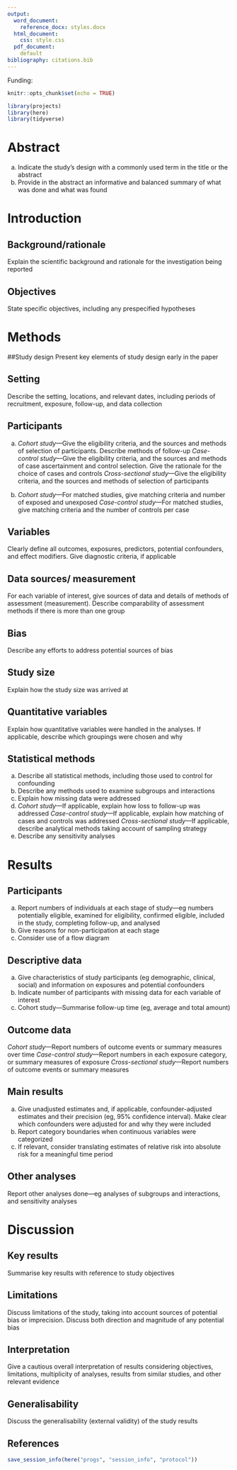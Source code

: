 ```yaml
---
output:
  word_document:
    reference_docx: styles.docx
  html_document:
    css: style.css
  pdf_document:
    default
bibliography: citations.bib
---
```


Funding: 

\pagebreak

```r
knitr::opts_chunk$set(echo = TRUE)
```


```r
library(projects)
library(here)
library(tidyverse)
```

# Abstract
(a) Indicate the study’s design with a commonly used term in the title or the abstract
(b) Provide in the abstract an informative and balanced summary of what was done and what was found

# Introduction

## Background/rationale
Explain the scientific background and rationale for the investigation being reported

## Objectives
State specific objectives, including any prespecified hypotheses

# Methods

##Study design
Present key elements of study design early in the paper

## Setting
Describe the setting, locations, and relevant dates, including periods of recruitment, exposure, follow-up, and data collection

## Participants
(a) *Cohort study*—Give the eligibility criteria, and the sources and methods of selection of participants. Describe methods of follow-up
*Case-control study*—Give the eligibility criteria, and the sources and methods of case ascertainment and control selection. Give the rationale for the choice of cases and controls
*Cross-sectional study*—Give the eligibility criteria, and the sources and methods of selection of participants

(b) *Cohort study*—For matched studies, give matching criteria and number of exposed and unexposed
*Case-control study*—For matched studies, give matching criteria and the number of controls per case

## Variables
Clearly define all outcomes, exposures, predictors, potential confounders, and effect modifiers. Give diagnostic criteria, if applicable

## Data sources/ measurement
For each variable of interest, give sources of data and details of methods of assessment (measurement). Describe comparability of assessment methods if there is more than one group

## Bias
Describe any efforts to address potential sources of bias

## Study size
Explain how the study size was arrived at

## Quantitative variables
Explain how quantitative variables were handled in the analyses. If applicable, describe which groupings were chosen and why

## Statistical methods
(a) Describe all statistical methods, including those used to control for confounding
(b) Describe any methods used to examine subgroups and interactions
(c) Explain how missing data were addressed
(d) *Cohort study*—If applicable, explain how loss to follow-up was addressed
*Case-control study*—If applicable, explain how matching of cases and controls was addressed
*Cross-sectional study*—If applicable, describe analytical methods taking account of sampling strategy
(e) Describe any sensitivity analyses

# Results

## Participants
(a) Report numbers of individuals at each stage of study—eg numbers potentially eligible, examined for eligibility, confirmed eligible, included in the study, completing follow-up, and analysed
(b) Give reasons for non-participation at each stage
(c) Consider use of a flow diagram

## Descriptive data
(a) Give characteristics of study participants (eg demographic, clinical, social) and information on exposures and potential confounders
(b) Indicate number of participants with missing data for each variable of interest
(c) Cohort study—Summarise follow-up time (eg, average and total amount)

## Outcome data
*Cohort study*—Report numbers of outcome events or summary measures over time
*Case-control study*—Report numbers in each exposure category, or summary measures of exposure
*Cross-sectional study*—Report numbers of outcome events or summary measures

## Main results
(a) Give unadjusted estimates and, if applicable, confounder-adjusted estimates and their precision (eg, 95% confidence interval). Make clear which confounders were adjusted for and why they were included
(b) Report category boundaries when continuous variables were categorized
(c) If relevant, consider translating estimates of relative risk into absolute risk for a meaningful time period

## Other analyses
Report other analyses done—eg analyses of subgroups and interactions, and sensitivity analyses

# Discussion

## Key results
Summarise key results with reference to study objectives

## Limitations
Discuss limitations of the study, taking into account sources of potential bias or imprecision. Discuss both direction and magnitude of any potential bias

## Interpretation
Give a cautious overall interpretation of results considering objectives, limitations, multiplicity of analyses, results from similar studies, and other relevant evidence

## Generalisability
Discuss the generalisability (external validity) of the study results

\pagebreak

## References

```r
save_session_info(here("progs", "session_info", "protocol"))
```
